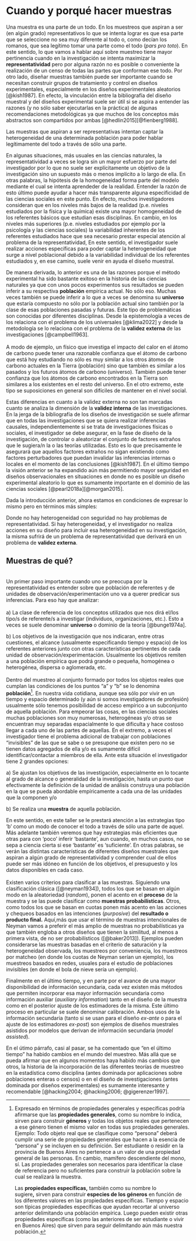 # Cuando y porqué hacer muestras

Una muestra es una parte de un todo. En los muestreos que aspiran a ser (en algún grado) representativos lo que se intenta lograr es que esa parte que se seleccione no sea muy diferente al todo o, como decían los romanos, que sea legítimo tomar una parte como el todo (*pars pro toto*). En este sentido, lo que vamos a hablar aquí sobre muestreo tiene mayor pertinencia cuando en la investigación se intenta maximizar la **representatividad** pero por alguna razón no es posible o conveniente la realización de un censo de todas las partes que conforman ese todo. Por otro lado, diseñar muestras también puede ser importante cuando se necesitan construir grupos de tratamiento y control en diseños experimentales, especialmente en los diseños experimentales aleatorios [@kish1987]. En efecto, la vinculación entre la bibliografía del diseño muestral y del diseños experimental suele ser útil si se aspira a entender las razones (y no sólo saber ejecutarlas en la práctica) de algunas recomendaciones metodológicas ya que muchos de los conceptos más abstractos son compartidos por ambas [@hedlin2015][@fienberg1988].

::: callout-note
Las muestras que aspiran a ser representativas intentan captar la heterogeneidad de una determinada población para poder hablar legítimamente del todo a través de sólo una parte.
:::

En algunas situaciones, más usuales en las ciencias naturales, la representatividad a veces se logra sin un mayor esfuerzo por parte del investigador por lo que no suele ser explícitamente un objetivo de la investigación sino un supuesto más o menos implícito a lo largo de ella. En otras palabras, la hipótesis de la homogeneidad forma parte del modelo mediante el cual se intenta aprendeder de la realidad. Entender la razón de esto último puede ayudar a hacer más transparente alguna especificidad de las ciencias sociales en este punto. En efecto, muchos investigadores consideran que en los niveles más bajos de la realidad (p.e. niveles estudiados por la física y la química) existe una mayor homogeneidad de los referentes básicos que estudian esas disciplinas. En cambio, en los niveles más superiores (p.e. niveles estudiados por ejemplo por la psicología y las ciencias sociales) la variabilidad inherentes de los referentes estudiados hace que sea necesario prestar especial atención al problema de la representatividad, En este sentido, el investigador suele realizar acciones específicas para poder captar la heterogeneidad que surge a nivel poblacional debido a la variabilidad individual de los referentes estudiados y, en ese camino, suele venir en ayuda el diseño muestral.

De manera derivada, lo anterior es una de las razones porque el método experimental ha sido bastante exitoso en la historia de las ciencias naturales ya que con unos pocos experimentos sus resultados se pueden inferir a su respectiva **población** empírica actual. No sólo eso. Muchas veces también se puede inferir a lo que a veces se denomina su **universo** que estaría compuesto no sólo por la población actual sino también por la clase de esas poblaciones pasadas y futuras. Este tipo de problemáticas son conocidas por diferentes disciplinas. Desde la epistemología a veces de los relaciona con el problema de los universales [@klima2022] y desde la metodología se lo relaciona con el problema de la **validez externa** de las investigaciones [@campbell1963].\
\
A modo de ejemplo, un físico que investiga el impacto del calor en el átomo de carbono puede tener una razonable confianza que el átomo de carbono que está hoy estudiando no sólo es muy similar a los otros átomos de carbono actuales en la Tierra (población) sino que también es similar a los pasados y los futuros átomos de carbono (universo). También puede tener confianza que los átomos de carbono encontrados en la Tierra son similares a los existentes en el resto del universo. En el otro extremo, este tipo se suposiciones en general son difíciles de mantener en el nivel social.

Estas diferencias en cuanto a la validez externa no son tan marcadas cuanto se analiza la dimensión de la **validez interna** de las investigaciones. En la jerga de la bibliografía de los diseños de investigación se suele afirmar que en todas las investigaciones que se quiera realizar inferencias causales, independientemente si se trata de investigaciones físicas o sociales, el investigador se debe asegurar, en la fase de diseño de la investigación, de controlar o aleatorizar el conjunto de factores extraños que le sugiera/n la o las teorías utilizadas. Esto es lo que precisamente le asegurará que aquellos factores extraños no sigan existiendo como factores perturbadores que puedan invalidar las inferencias internas o locales en el momento de las conclusiones [@kish1987]. En el último tiempo la visión anterior se ha expandido aún más permitiendo mayor seguridad en diseños observacionales en situaciones en donde no es posible un diseño experimental aleatorio lo que es sumamente importante en el dominio de las ciencias sociales [@pearl2018a][@morgan2015].

Dada la introducción anterior, ahora estamos en condiciones de expresar lo mismo pero en términos más simples:

::: callout-tip
Donde no hay heterogeneidad con seguridad no hay problemas de representatividad. Si hay heterogeneidad, y el investigador no realiza acciones en su diseño para incluir esa heterogeneidad en su investigación, la misma sufrirá de un problema de representatividad que derivará en un problema de **validez externa**.
:::

## Muestras de qué?

\
Un primer paso importante cuando uno se preocupa por la representatividad es entender sobre que población de referentes y de unidades de observación/experimentación uno va a querer predicar sus inferencias. Para eso hay que analizar: \
\
a) La clase de referencia de los conceptos utilizados que nos dirá el/los tipo/s de referente/s a investigar (individuos, organizaciones, etc.). Esto a veces se suele denominar **universo** o dominio de la teoría [@bunge1974a].

b\) Los objetivos de la investigación que nos indicaran, entre otras cuestiones, el alcance (usualmente especificando tiempo y espacio) de los referentes anteriores junto con otras características pertinentes de cada unidad de observación/experimentación. Usualmente los objetivos remiten a una población empírica que podrá grande o pequeña, homogénea o heterogénea, dispersa o aglomerada, etc. \
\
Dentro del muestreo al conjunto formado por todos los objetos reales que cumplan las condiciones de los puntos "a" y "b" se lo denomina **población**[^muestras-1]. En nuestra vida cotidiana, aunque sea sólo por vivir en un tiempo y espacio determinado (y aún si somos investigadores de profesión) usualmente sólo tenemos posibilidad de acceso empírico a un subconjunto de aquella población. Para empeorar las cosas, en las ciencias sociales muchas poblaciones son muy numerosas, heterogéneas y/o otras se encuentran muy separadas espacialmente lo que dificulta y hace costoso llegar a cada uno de las partes de aquellas. En el extremo, a veces el investigador tiene el problema adicional de trabajar con poblaciones "invisibles" de las que se sabe o se presupone que existen pero no se tienen datos agregados de ella y/o es sumamente difícil identificar/contactar a miembros de ella. Ante esta situación el investigador tiene 2 grandes opciones:

a\) Se ajustan los objetivos de las investigación, especialmente en lo tocante al grado de alcance o generalidad de la investigación, hasta un punto que efectivamente la definición de la unidad de análisis construya una población en la que se pueda abordable empíricamente a cada una de las unidades que la componen y/o

b\) Se realiza una **muestra** de aquella población.

En este sentido, en este taller se le prestará atención a las estrategias tipo ‘b’ como un modo de conocer el todo a través de sólo una parte de aquel. Más adelante también veremos que hay estrategias más eficientes que otras para con ‘poco’ inferir ‘bastante’, aun cuando, en muchos casos, no se sepa a ciencia cierta si ese ‘bastante’ es ‘suficiente’. En otras palabras, se verán las distintas características de diferentes diseños muestrales que aspiran a algún grado de representatividad y comprender cual de ellos puede ser más idóneo en función de los objetivos, el presupuesto y los datos disponibles en cada caso. \
\
Existen varios criterios para clasificar a las muestras. Siguiendo una clasificación clásica ([@neyman1934]), todos los que se basan en algún modo en la aleatoriedad (*random*), ponen el acento en el **proceso** de la muestra y se las puede clasificar como **muestras probabilísticas**. Otros, como todos los que se basan en cuotas ponen más acento en las acciones y chequeos basados en las intenciones (*purposive*) del **resultado o producto final.** Aquí,más que usar el término de muestras intencionales de Neyman vamos a preferir el más amplio de muestras no probabilísticas ya que también engloba a otros diseños que tienen la similitud, al menos a primera vista, de no ser probabilísticos ([@baker2013]). Ejemplos pueden considerarse las muestras basadas en el criterio de saturación y la heterogeneidad observada, los muestreos por conveniencia, los muestreos por matcheo (en donde los cuotas de Neyman serían un ejemplo), los muestreos basados en redes, usuales para el estudio de poblaciones invisibles (en donde el bola de nieve sería un ejemplo).

Finalmente en el último tiempo, y en parte por el avance de una mayor disponibilidad de información secundaria, cada vez existen más métodos que permiten incorporar esa mayor información secundaria como información auxiliar (*auxiliary information*) tanto en el diseño de la muestra como en el posterior ajuste de los estimadores de la misma. Este último proceso en particular se suele denominar calibración. Ambos usos de la información secundaria (tanto si se usan para el diseño *ex-ante* o para el ajuste de los estimadores *ex-post*) son ejemplos de diseños muestrales asistidos por modelos que derivan de información secundaria (*model assisted*).

En el útimo párrafo, casi al pasar, se ha comentado que "en el último tiempo" ha habido cambios en el mundo del muestreo. Más allá que se pueda afirmar que en algunos momentos haya habido más cambios que otros, la historia de la incorporación de las diferentes teorías de muestreo en la estadística como disciplina (antes dominada por aplicaciones sobre poblaciones enteras o censos) o en el diseño de investigaciones (antes dominada por diseños experimentales) es sumamente interesante y recomendable [@hacking2004; @hacking2006; @gigerenzer1997].

[^muestras-1]: Expresado en términos de propiedades generales y específicas podría afirmarse que las **propiedades generales**, como su nombre lo indica, sirven para construir **géneros** y todas los objetos reales que pertenecen a ese género tienen el mismo valor en todas sus propiedades generales. Ejemplo: Todo objeto real que se clasifique como "persona" deberá cumplir una serie de propiedades generales que hacen a la esencia de "persona" y se incluyen en su definición. Ser estudiante o residir en la provincia de Buenos Aires no pertenece a un valor de una propiedad general de las personas. En cambio, mamífero descendiente del mono, sí. Las propiedades generales son necesarios para identificar la clase de referencia pero no suficientes para construir la población sobre la cual se realizará la muestra. 

    Las **propiedades específicas,** también como su nombre lo sugiere**,** sirven para construir **especies de los géneros** en función de los diferentes valores en las propiedades específicas. Tiempo y espacio son típicas propiedades específicas que ayudan recortar al universo anterior delimitando una población empírica. Luego pueden existir otras propiedades específicas (como las anteriores de ser estudiante o vivir en Buenos Aires) que sirven para seguir delimitando aún más nuestra población.
